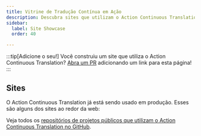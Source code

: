 ```yaml
---
title: Vitrine de Tradução Contínua em Ação
description: Descubra sites que utilizam o Action Continuous Translation!
sidebar:
  label: Site Showcase
  order: 40

---
```


:::tip[Adicione o seu!]
Você construiu um site que utiliza o Action Continuous Translation?
[Abra um PR](https://github.com/pelikhan/action-continuous-translation/blob/main/CONTRIBUTING.md#showcase) adicionando um link para esta página!
:::

## Sites


O Action Continuous Translation já está sendo usado em produção. Esses são alguns dos sites ao redor da web:

<ShowcaseSites />

Veja todos os [repositórios de projetos públicos que utilizam o Action Continuous Translation no GitHub](https://github.com/pelikhan/action-continuous-translation/network/dependents).
